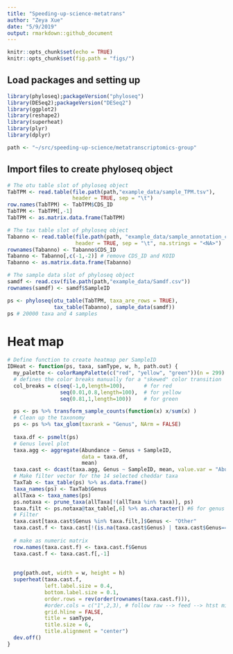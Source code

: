 ```yaml
---
title: "Speeding-up-science-metatrans"
author: "Zeya Xue"
date: "5/9/2019"
output: rmarkdown::github_document
---
```


```r
knitr::opts_chunk$set(echo = TRUE)
knitr::opts_chunk$set(fig.path = "figs/")
```

## Load packages and setting up
```r
library(phyloseq);packageVersion("phyloseq")
library(DESeq2);packageVersion("DESeq2")
library(ggplot2)
library(reshape2)
library(superheat)
library(plyr)
library(dplyr)

path <- "~/src/speeding-up-science/metatranscriptomics-group"
```

## Import files to create phyloseq object
```r
# The otu table slot of phyloseq object 
TabTPM <- read.table(file.path(path,"example_data/sample_TPM.tsv"),
                     header = TRUE, sep = "\t")
row.names(TabTPM) <- TabTPM$CDS_ID
TabTPM <- TabTPM[,-1]
TabTPM <- as.matrix.data.frame(TabTPM)

# The tax table slot of phyloseq object
Tabanno <- read.table(file.path(path, "example_data/sample_annotation_classifications.tsv"),
                      header = TRUE, sep = "\t", na.strings = "<NA>")
rownames(Tabanno) <- Tabanno$CDS_ID
Tabanno <- Tabanno[,c(-1,-2)] # remove CDS_ID and KOID
Tabanno <- as.matrix.data.frame(Tabanno)

# The sample data slot of phyloseq object
samdf <- read.csv(file.path(path,"example_data/Samdf.csv"))
rownames(samdf) <- samdf$SampleID

ps <- phyloseq(otu_table(TabTPM, taxa_are_rows = TRUE), 
               tax_table(Tabanno), sample_data(samdf))
ps # 20000 taxa and 4 samples
```

# Heat map 
```r
# Define function to create heatmap per SampleID
IDHeat <- function(ps, taxa, samType, w, h, path.out) {
  my_palette <- colorRampPalette(c("red", "yellow", "green"))(n = 299)
  # defines the color breaks manually for a "skewed" color transition
  col_breaks = c(seq(-1,0,length=100),      # for red
                 seq(0.01,0.8,length=100),  # for yellow
                 seq(0.81,1,length=100))    # for green

  ps <- ps %>% transform_sample_counts(function(x) x/sum(x) )  
  # Clean up the taxonomy 
  ps <- ps %>% tax_glom(taxrank = "Genus", NArm = FALSE)
  
  taxa.df <- psmelt(ps)
  # Genus level plot
  taxa.agg <- aggregate(Abundance ~ Genus + SampleID,
                        data = taxa.df,
                        mean)
  taxa.cast <- dcast(taxa.agg, Genus ~ SampleID, mean, value.var = "Abundance")
  # Make filter vector for the 14 selected cheddar taxa 
  TaxTab <- tax_table(ps) %>% as.data.frame()
  taxa_names(ps) <- TaxTab$Genus
  allTaxa <- taxa_names(ps)
  ps.notaxa <- prune_taxa(allTaxa[!(allTaxa %in% taxa)], ps)
  taxa.filt <- ps.notaxa@tax_table[,6] %>% as.character() #6 for genus level 
  # Filter
  taxa.cast[taxa.cast$Genus %in% taxa.filt,]$Genus <- "Other"
  taxa.cast.f <- taxa.cast[!(is.na(taxa.cast$Genus) | taxa.cast$Genus==""), ]
  
  # make as numeric matrix 
  row.names(taxa.cast.f) <- taxa.cast.f$Genus
  taxa.cast.f <- taxa.cast.f[,-1]
  
  
  png(path.out, width = w, height = h)
  superheat(taxa.cast.f,
            left.label.size = 0.4, 
            bottom.label.size = 0.1,
            order.rows = rev(order(rownames(taxa.cast.f))),
            #order.cols = c("1",2,3), # follow raw --> feed --> htst milk
            grid.hline = FALSE,
            title = samType,
            title.size = 6,
            title.alignment = "center") 
  dev.off()
}
```


